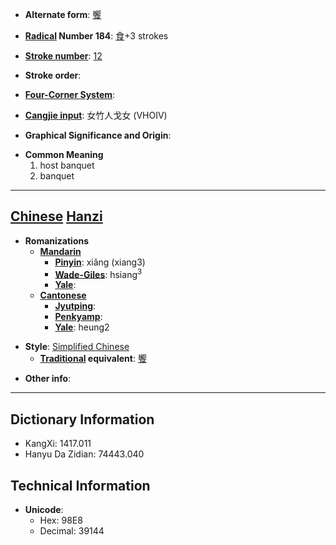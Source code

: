 * '''Alternate form''': [[饗]]

* '''[[Wiktionary:Chinese radical index| Radical]] Number 184''': [[Wiktionary:Chinese radical index 食|食]]+3 strokes

* '''[[Wiktionary:Chinese total strokes index|Stroke number]]''': [[Wiktionary:Chinese total strokes index 12|12]]

* '''Stroke order''': 

* '''[[Wiktionary:Chinese four corner index|Four-Corner System]]''': 

* '''[[Wiktionary:Chinese Cangjie index|Cangjie input]]''': 女竹人戈女 (VHOIV)

* '''Graphical Significance and Origin''': 

* '''Common Meaning'''
*#host banquet
*# banquet


----

== [[Chinese]] [[Hanzi]] ==

* '''Romanizations'''
** '''[[Mandarin]]'''
*** '''[[Pinyin]]''': xiǎng (xiang3)
*** '''[[Wade-Giles]]''': hsiang<sup>3</sup>
*** '''[[Yale]]''': 
** '''[[Cantonese]]'''
*** '''[[Jyutping]]''':
*** '''[[Penkyamp]]''': 
*** '''[[Yale]]''': heung2

* '''Style''': [[Simplified Chinese]] 
** '''[[Traditional Chinese|Traditional]] equivalent''': [[饗]]

* '''Other info''': 

----

== Dictionary Information ==

* KangXi: 1417.011
* Hanyu Da Zidian: 74443.040

== Technical Information ==

* '''Unicode''':
** Hex: 98E8
** Decimal: 39144